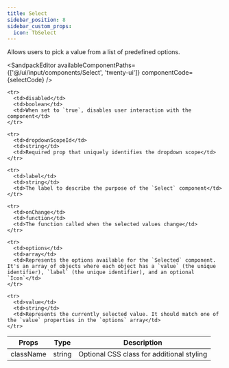 ```yaml
---
title: Select
sidebar_position: 8
sidebar_custom_props:
  icon: TbSelect
---
```



Allows users to pick a value from a list of predefined options. 

<Tabs>
<TabItem value="usage" label="Usage" default>

<SandpackEditor
  availableComponentPaths={['@/ui/input/components/Select', 'twenty-ui']}
  componentCode={selectCode} 
/>

</TabItem>

<TabItem value="props" label="Props">

<table>
  <thead>
    <tr>
      <th>Props</th>
      <th>Type</th>
      <th>Description</th>
    </tr>
  </thead>

  <tbody>

   <tr>
      <td>className</td>
      <td>string</td>
      <td>Optional CSS class for additional styling</td>
    </tr>

    <tr>
      <td>disabled</td>
      <td>boolean</td>
      <td>When set to `true`, disables user interaction with the component</td>
    </tr>

    <tr>
      <td>dropdownScopeId</td>
      <td>string</td>
      <td>Required prop that uniquely identifies the dropdown scope</td>
    </tr>

    <tr>
      <td>label</td>
      <td>string</td>
      <td>The label to describe the purpose of the `Select` component</td>
    </tr>

    <tr>
      <td>onChange</td>
      <td>function</td>
      <td>The function called when the selected values change</td>
    </tr>

    <tr>
      <td>options</td>
      <td>array</td>
      <td>Represents the options available for the `Selected` component. It's an array of objects where each object has a `value` (the unique identifier), `label` (the unique identifier), and an optional `Icon`</td>
    </tr>

    <tr>
      <td>value</td>
      <td>string</td>
      <td>Represents the currently selected value. It should match one of the `value` properties in the `options` array</td>
    </tr>

  </tbody>
</table>

</TabItem>

</Tabs>